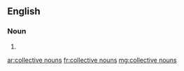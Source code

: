==English==

===Noun===
{{head|en|head=[[collective]] [[noun]]s}}

# {{plural of|collective noun}}

[[ar:collective nouns]]
[[fr:collective nouns]]
[[mg:collective nouns]]